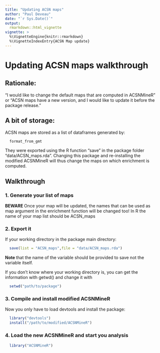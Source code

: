 ```yaml
---
title: "Updating ACSN maps"
author: "Paul Deveau"
date: "`r Sys.Date()`"
output: 
  rmarkdown::html_vignette
vignette: >
  %\VignetteEngine{knitr::rmarkdown}
  %\VignetteIndexEntry{ACSN Map update}
---
```



# Updating ACSN maps walkthrough

## Rationale:

"I would like to change the default maps that are computed in ACSNMineR" or "ACSN maps have a new version, and I would like to update it before the package release." 

## A bit of storage:
ACSN maps are stored as a list of dataframes generated by:
````r
  format_from_gmt 
```` 

They were exported using the R function "save" in the package folder "data/ACSN_maps.rda".
Changing this package and re-installing the modified ACSNMineR will thus change the maps on which enrichment is computed.

## Walkthrough
### 1. Generate your list of maps
<b> BEWARE </b> Once your map will be updated, the names that can be used as map argument in the enrichment function will be changed too!
In R the name of your map list should be ACSN_maps

### 2. Export it
If your working directory in the package main directory:
```r
  save(list = "ACSN_maps",file = "data/ACSN_maps.rda")

````
<b> Note </b> that the name of the variable should be provided to save not the variable itself.

If you don't know where your working directory is, you can get the information with getwd() and change it with
```r
  setwd("path/to/package")
````

### 3. Compile and install modified ACSNMineR

Now you only have to load devtools and install the package:
````r
  library("devtools")
  install("/path/to/modified/ACSNMineR")
````

### 4. Load the new ACSNMineR and start you analysis
````r
  library("ACSNMineR")

````
